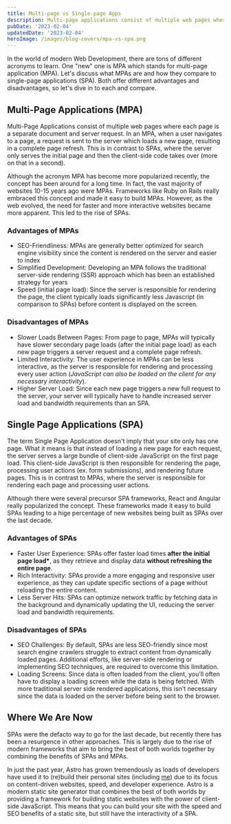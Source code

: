 ```yaml
---
title: Multi-page vs Single-page Apps
description: Multi-page applications consist of multiple web pages where each page is a separate document
pubDate: '2023-02-04'
updatedDate: '2023-02-04'
heroImage: /images/blog-covers/mpa-vs-spa.png
---
```


In the world of modern Web Development, there are tons of different acronyms to learn. One "new" one is MPA which stands for multi-page application (MPA). Let's discuss what MPAs are and how they compare to single-page applications (SPA). Both offer different advantages and disadvantages, so let's dive in to each and compare.

## Multi-Page Applications (MPA)

Multi-Page Applications consist of multiple web pages where each page is a separate document and server request. In an MPA, when a user navigates to a page, a request is sent to the server which loads a new page, resulting in a complete page refresh. This is in contrast to SPAs, where the server only serves the initial page and then the client-side code takes over (more on that in a second).

Although the acronym MPA has become more popularized recently, the concept has been around for a long time. In fact, the vast majority of websites 10-15 years ago were MPAs. Frameworks like Ruby on Rails really embraced this concept and made it easy to build MPAs. However, as the web evolved, the need for faster and more interactive websites became more apparent. This led to the rise of SPAs.

### Advantages of MPAs

- SEO-Friendliness: MPAs are generally better optimized for search engine visibility since the content is rendered on the server and easier to index
- Simplified Development: Developing an MPA follows the traditional server-side rendering (SSR) approach which has been an established strategy for years
- Speed (initial page load): Since the server is responsible for rendering the page, the client typically loads significantly less Javascript (in comparison to SPAs) before content is displayed on the screen.

### Disadvantages of MPAs

- Slower Loads Between Pages: From page to page, MPAs will typically have slower secondary page loads (after the initial page load) as each new page triggers a server request and a complete page refresh.
- Limited Interactivity: The user experience in MPAs can be less interactive, as the server is responsible for rendering and processing every user action (_JavaScript can also be loaded on the client for any necessary interactivity_).
- Higher Server Load: Since each new page triggers a new full request to the server, your server will typically have to handle increased server load and bandwidth requirements than an SPA.

## Single Page Applications (SPA)

The term Single Page Application doesn't imply that your site only has one page. What it means is that instead of loading a new page for each request, the server serves a large bundle of client-side JavaScript on the first page load. This client-side JavaScript is then responsible for rendering the page, processing user actions (ex. form submissions), and rendering future pages. This is in contrast to MPAs, where the server is responsible for rendering each page and processing user actions.

Although there were several precursor SPA frameworks, React and Angular really popularized the concept. These frameworks made it easy to build SPAs leading to a hige percentage of new websites being built as SPAs over the last decade.

### Advantages of SPAs

- Faster User Experience: SPAs offer faster load times **after the initial page load\***, as they retrieve and display data **without refreshing the entire page**.
- Rich Interactivity: SPAs provide a more engaging and responsive user experience, as they can update specific sections of a page without reloading the entire content.
- Less Server Hits: SPAs can optimize network traffic by fetching data in the background and dynamically updating the UI, reducing the server load and bandwidth requirements.

### Disadvantages of SPAs

- SEO Challenges: By default, SPAs are less SEO-friendly since most search engine crawlers struggle to extract content from dynamically loaded pages. Additional efforts, like server-side rendering or implementing SEO techniques, are required to overcome this limitation.
- Loading Screens: Since data is often loaded from the client, you'll often have to display a loading screen while the data is being fetched. With more traditional server side rendered applications, this isn't necessary since the data is loaded on the server before being sent to the browser.

## Where We Are Now

SPAs were the defacto way to go for the last decade, but recently there has been a resurgence in other approaches. This is largely due to the rise of modern frameworks that aim to bring the best of both worlds together by combining the benefits of SPAs and MPAs.

In just the past year, Astro has grown tremendously as loads of developers have used it to (re)build their personal sites (including [me](https://jamesqquick.com/)) due to its focus on content-driven websites, speed, and developer experience. Astro is a modern static site generator that combines the best of both worlds by providing a framework for building static websites with the power of client-side JavaScript. This means that you can build your site with the speed and SEO benefits of a static site, but still have the interactivity of a SPA.
